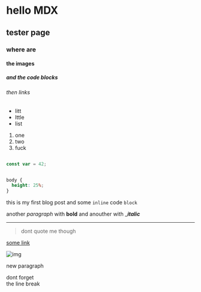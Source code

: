 # hello MDX

## tester page

### where are

#### the images

##### and the code blocks

###### then links

- litt
- lttle
- list

1. one
2. two
3. fuck

```javascript

const var = 42;

```

```css

body {
  height: 25%;
}
```

this is my first blog post and some `inline` code `block`

another *paragraph* with **bold** and anouther with ____italic___ 

---

> dont quote me though

[some link](http://localhost.com)

![img](/src)

new paragraph

dont forget\
the line break